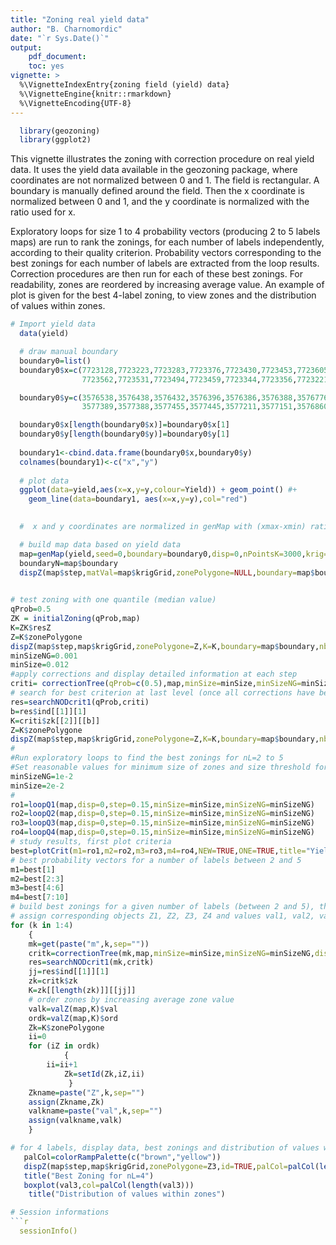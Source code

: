 ```yaml
---
title: "Zoning real yield data"
author: "B. Charnomordic"
date: "`r Sys.Date()`"
output:
    pdf_document:
    toc: yes
vignette: >
  %\VignetteIndexEntry{zoning field (yield) data}
  %\VignetteEngine{knitr::rmarkdown}
  %\VignetteEncoding{UTF-8}
---
```


```r
  library(geozoning)
  library(ggplot2)

```
This vignette illustrates the zoning with correction procedure on real yield data. It uses the yield data available in the geozoning package, where coordinates are not normalized between 0 and 1. The field is rectangular.
A boundary is manually defined around the field.
Then the x coordinate is normalized between 0 and 1, and the y coordinate is normalized with the ratio used for x.

Exploratory loops for size 1 to 4 probability vectors (producing 2 to 5 labels maps) are run to rank the zonings, for each number of labels independently, according to their quality criterion.
Probability vectors corresponding to the best zonings for each number of labels are extracted from the loop results. Correction procedures are then run for each of these best zonings.
For readability, zones are reordered by increasing average value. An example of plot is given for the best 4-label zoning, to view zones and the distribution of values within zones.


```r
# Import yield data
  data(yield)
```

```r
  # draw manual boundary
  boundary0=list()
  boundary0$x=c(7723128,7723223,7723283,7723376,7723430,7723453,7723605,7723713,7723699,7723638,7723696,7723707,
                7723562,7723531,7723494,7723459,7723344,7723356,7723221,7723158,7723129)

  boundary0$y=c(3576538,3576438,3576432,3576396,3576386,3576388,3576776,3577000,3577054,3577104,3577175,3577202,
                3577389,3577388,3577455,3577445,3577211,3577151,3576860,3576697,3576547)

  boundary0$x[length(boundary0$x)]=boundary0$x[1]
  boundary0$y[length(boundary0$y)]=boundary0$y[1]
  
  boundary1<-cbind.data.frame(boundary0$x,boundary0$y)
  colnames(boundary1)<-c("x","y")
  
  # plot data
  ggplot(data=yield,aes(x=x,y=y,colour=Yield)) + geom_point() #+
    geom_line(data=boundary1, aes(x=x,y=y),col="red")
 
```

```r
  #  x and y coordinates are normalized in genMap with (xmax-xmin) ratio

  # build map data based on yield data
  map=genMap(yield,seed=0,boundary=boundary0,disp=0,nPointsK=3000,krig=1)
  boundaryN=map$boundary
  dispZ(map$step,matVal=map$krigGrid,zonePolygone=NULL,boundary=map$boundary)
  

```
```r
# test zoning with one quantile (median value)
qProb=0.5
ZK = initialZoning(qProb,map)
K=ZK$resZ
Z=K$zonePolygone
dispZ(map$step,map$krigGrid,zonePolygone=Z,K=K,boundary=map$boundary,nbLvl=0,id=FALSE)
minSizeNG=0.001
minSize=0.012
#apply corrections and display detailed information at each step
criti= correctionTree(qProb=c(0.5),map,minSize=minSize,minSizeNG=minSizeNG,disp=1)
# search for best criterion at last level (once all corrections have been applied)
res=searchNODcrit1(qProb,criti)
b=res$ind[[1]][1]
K=criti$zk[[2]][[b]]
Z=K$zonePolygone
dispZ(map$step,map$krigGrid,zonePolygone=Z,K=K,boundary=map$boundary,nbLvl=0,id=FALSE)
#
#Run exploratory loops to find the best zonings for nL=2 to 5
#Set reasonable values for minimum size of zones and size threshold for not trying to grow zones (just remove them)
minSizeNG=1e-2
minSize=2e-2
#
ro1=loopQ1(map,disp=0,step=0.15,minSize=minSize,minSizeNG=minSizeNG)
ro2=loopQ2(map,disp=0,step=0.15,minSize=minSize,minSizeNG=minSizeNG)
ro3=loopQ3(map,disp=0,step=0.15,minSize=minSize,minSizeNG=minSizeNG)
ro4=loopQ4(map,disp=0,step=0.15,minSize=minSize,minSizeNG=minSizeNG)
# study results, first plot criteria
best=plotCrit(m1=ro1,m2=ro2,m3=ro3,m4=ro4,NEW=TRUE,ONE=TRUE,title="Yield data",pdf=NULL)
# best probability vectors for a number of labels between 2 and 5
m1=best[1]
m2=best[2:3]
m3=best[4:6]
m4=best[7:10]
# build best zonings for a given number of labels (between 2 and 5), that implies calculating corrections for the best zonings determined in the exploration loop
# assign corresponding objects Z1, Z2, Z3, Z4 and values val1, val2, val3, val4
for (k in 1:4)
    {
	mk=get(paste("m",k,sep=""))
	critk=correctionTree(mk,map,minSize=minSize,minSizeNG=minSizeNG,disp=0,SAVE=T)
	res=searchNODcrit1(mk,critk)
	jj=res$ind[[1]][1]
	zk=critk$zk
	K=zk[[length(zk)]][[jj]]
	# order zones by increasing average zone value
	valk=valZ(map,K)$val
	ordk=valZ(map,K)$ord
	Zk=K$zonePolygone
	ii=0
	for (iZ in ordk)
    	    {
		ii=ii+1
    		Zk=setId(Zk,iZ,ii)
    	     }
	Zkname=paste("Z",k,sep="")
	assign(Zkname,Zk)
	valkname=paste("val",k,sep="")
	assign(valkname,valk)
    }

# for 4 labels, display data, best zonings and distribution of values within zones (boxplot)
   palCol=colorRampPalette(c("brown","yellow"))
   dispZ(map$step,map$krigGrid,zonePolygone=Z3,id=TRUE,palCol=palCol(length(Z3)))
   title("Best Zoning for nL=4")
   boxplot(val3,col=palCol(length(val3)))
    title("Distribution of values within zones")

# Session informations
```r
  sessionInfo()
```
